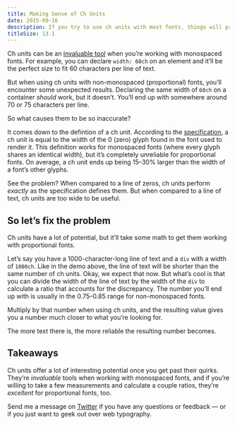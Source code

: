 ```yaml
---
title: Making Sense of Ch Units
date: 2015-09-16
description: If you try to use ch units with most fonts, things will probably end up broken. Here are some of the issues you’ll come across as well as ways you can fix them.
titleSize: 13.1
---
```


Ch units can be an [invaluable tool][typographic-units] when you’re working with monospaced fonts. For example, you can declare `width: 60ch` on an element and it’ll be the perfect size to fit 60 characters per line of text.

But when using ch units with non-monospaced (proportional) fonts, you’ll encounter some unexpected results. Declaring the same width of `60ch` on a container _should_ work, but it doesn’t. You’ll end up with somewhere around 70 or 75 characters per line.

So what causes them to be so inaccurate?

It comes down to the defintion of a ch unit. According to the [specification][specification], a ch unit is equal to the width of the 0 (zero) glyph found in the font used to render it. This definition works for monospaced fonts (where every glyph shares an identical width), but it’s completely unreliable for proportional fonts. On average, a ch unit ends up being 15–30% larger than the width of a font’s other glyphs.

<CodePen
  height={560}
  id="24f0cb69d20658c4b14f6fef8e32ce59"
  title="Mismatched text and ch widths"
/>

See the problem? When compared to a line of zeros, ch units perform _exactly_ as the specification defines them. But when compared to a line of text, ch units are too wide to be useful.

## So let’s fix the problem

Ch units have a lot of potential, but it’ll take some math to get them working with proportional fonts.

Let’s say you have a 1000-character-long line of text and a `div` with a width of `1000ch`. Like in the demo above, the line of text will be shorter than the same number of ch units. Okay, we expect that now. But what’s cool is that you can divide the width of the line of text by the width of the `div` to calculate a ratio that accounts for the discrepancy. The number you’ll end up with is usually in the 0.75–0.85 range for non-monospaced fonts.

Multiply by that number when using ch units, and the resulting value gives you a number much closer to what you’re looking for.

<CodePen
  height={490}
  id="c41229e9197ff46d987dceffb4f36b38"
  title="Corrected text and ch widths"
/>

The more text there is, the more reliable the resulting number becomes.

<CodePen
  height={370}
  id="a6c07f62eb3d33741effa552b22abd84"
  title="Corrected paragraph text matching ch width"
/>

## Takeaways

Ch units offer a lot of interesting potential once you get past their quirks. They’re _invaluable_ tools when working with monospaced fonts, and if you’re willing to take a few measurements and calculate a couple ratios, they’re _excellent_ for proportional fonts, too.

Send me a message on [Twitter][twitter] if you have any questions or feedback — or if you just want to geek out over web typography.

[specification]: http://www.w3.org/TR/css3-values/#font-relative-lengths
[twitter]: https://twitter.com/johndjameson
[typographic-units]: /blog/typographic-units-in-css.html
